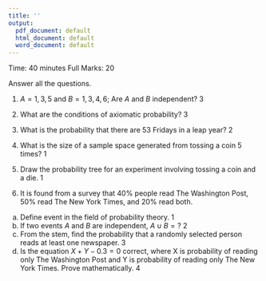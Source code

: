 ---
title: ''
output:
  pdf_document: default
  html_document: default
  word_document: default
---
\begin{center}
\begin{large}
Pabna Cadet College
\end{large}

Fortnightly Examination - 2021

Third Term Phase One

Subject: Statistics

Class: XII
\end{center}

Time: 40 minutes
\hfill
Full Marks: 20

Answer all the questions.

1. $A = {1,3,5}$ and $B={1,3,4,6}$; Are $A$ and $B$ independent? \hfill 3

2. What are the conditions of axiomatic probability? \hfill 3
3. What is the probability that there are 53 Fridays in a leap year? \hfill 2
4. What is the size of a sample space generated from tossing a coin 5 times? \hfill 1
5. Draw the probability tree for an experiment involving tossing a coin and a die. \hfill 1
6. It is found from a survey that 40% people read The Washington Post, 50% read The New York Times, and 20% read both. 
a. Define event in the field of probability theory. \hfill 1
b. If two events $A$ and $B$ are independent, $A \cup B=?$ \hfill 2
c. From the stem, find the probability that a randomly selected person reads at least one newspaper. \hfill 3
d. Is the equation $X+Y-0.3=0$ correct, where X is probability of reading only The Washington Post and Y is probability of reading only The New York Times. Prove mathematically. \hfill 4

\begin{center}
---Good Luck---
\end{center}
